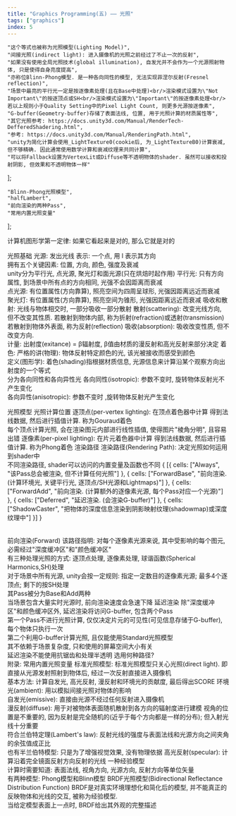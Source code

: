 ```yaml
---
title: "Graphics Programming(五) —— 光照"
tags: ["graphics"]
index: 5
---
```


    "这个等式也被称为光照模型(Lighting Model)",
    "间接光照(indirect light): 进入摄像机的光照之前经过了不止一次的反射",
    "如果没有使用全局光照技术(global illumination), 自发光并不会作为一个光源照射物体, 只是使得自身亮度提高",
    "亦称位Blinn-Phong模型. 是一种各向同性的模型, 无法实现菲涅尔反射(Fresnel reflection)",
    "场景中最亮的平行光一定是按逐像素处理(且在Base中处理)<br/>渲染模式设置为\"Not Important\"的按逐顶点或SH<br/>渲染模式设置为\"Important\"的按逐像素处理<br/>若以上规则小于Quality Setting中的Pixel Light Count, 则更多光源按逐像素",
    "G-buffer(Geometry-buffer)存储了表面法线, 位置, 用于光照计算的材质属性等",
    "其它光照参考: https://docs.unity3d.com/Manual/RenderTech-DefferedShadering.html",
    "参考: https://docs.unity3d.com/Manual/RenderingPath.html",
    "unity为简化计算会使用_LightTexture0(cookie后, 为_LightTextureB0)计算衰减, 但不够精确. 因此通常使用数学计算和衰减纹理来共同计算",
    "可以将Fallback设置为VertexLit或Diffuse等不透明物体的shader. 虽然可以接收和投射阴影, 但效果和不透明物体一样"
];

    "Blinn-Phong光照模型",
    "halfLambert",
    "前向渲染的两种Pass",
    "常用内置光照变量"
];

计算机图形学第一定律:
<Aphorism>如果它看起来是对的, 那么它就是对的</Aphorism>

光照基础
<Tab>
    <Expansion>光源</Expansion>: 发出光线
    <Tab expan>
        表示: 一个点, 用 l 表示其方向
        <br/>
        拥有五个关键因素: 位置, 方向, 颜色, 强度及<Quote id="#9">衰减</Quote>
        <br/>
        unity分为<Expansion>平行光, 点光源, 聚光灯</Expansion>和面光源(只在烘焙时起作用)
        <Tab expan>
            平行光: 只有方向属性, 到场景中所有点的方向相同, 光强不会因距离而衰减
            <br/>
            点光源: 有位置属性(方向靠算), 照亮空间为四周呈球形, 光强因距离远近而衰减
            <br/>
            聚光灯: 有位置属性(方向靠算), 照亮空间为锥形, 光强因距离远近而衰减
        </Tab>
    </Tab>
    <Expansion>吸收和散射</Expansion>: 光线与物体相交时, 一部分吸收一部分散射
    <Tab expan>
        散射(scattering): 改变光线方向, 但不改变其性质.
        <Tab>
            若散射到物体内部, 称为折射(refraction)或透射(transmission)
            <br/>
            若散射到物体外表面, 称为反射(reflection)
        </Tab>
        吸收(absorption): 吸收改变性质, 但不改变方向.
        <br/>
        计量: 出射度(exitance) = β辐射度, β值由材质的漫反射和高光反射来部分决定
    </Tab>
    <Expansion>着色</Expansion>:
    <Tab expan>
        严格的讲(物理): 物体反射特定颜色的光, 该光被接收而感受到颜色
        <br/>
        定义(图形学): 着色(shading)指根据材质信息, 光源信息来计算沿某个观察方向出射度的<Quote id="#1">一个等式</Quote>
        <br/>
        分为各向同性和各向异性光
        <Tab>
            各向同性(isotropic): 参数不变时, 旋转物体反射光不产生变化
            <br/>
            各向异性(anisotropic): 参数不变时 ,旋转物体反射光产生变化
        </Tab>
    </Tab>
</Tab><p></p>

光照模型
<Tab>
    <Expansion>光照计算位置</Expansion>
    <Tab expan>
        逐顶点(per-vertex lighting): 在顶点着色器中计算
        <Tab>
            得到法线数据, 然后进行插值计算. 称为Gouraud着色
            <br/>
            每个顶点计算光照, 会在渲染图元内部进行线性插值, 使得图片"棱角分明", 且容易出错
        </Tab>
        逐像素(per-pixel lighting): 在片元着色器中计算
        <Tab>
            得到法线数据, 然后进行插值计算. 称为Phong着色
        </Tab>
    </Tab>
    <Expansion>渲染路径</Expansion>
    <Tab expan>
        渲染路径(Rendering Path): 决定光照如何运用到shader中
        <br/>
        不同渲染路径, shader可以访问的内置变量及函数也不同
            <Table title="LightMode的渲染路径选项">{
                [{
                    cells: ["Always", "该Pass总会被渲染, 但不计算任何光照"]
                }, {
                    cells: ["ForwardBase", "前向渲染. (计算环境光, 关键平行光, 逐顶点/SH光源和Lightmaps)"]
                }, {
                    cells: ["ForwardAdd", "前向渲染. (计算额外的逐像素光源, 每个Pass对应一个光源)"]
                }, {
                    cells: ["Deferred", "延迟渲染. (会渲染G-buffer)"]
                }, {
                    cells: ["ShadowCaster", "把物体的深度信息渲染到阴影映射纹理(shadowmap)或深度纹理中"]
                }]
            }</Table>
        <Expansion>前向渲染(Forward)</Expansion>
        <Tab expan>
            该路径指明: 对每个逐像素光源来说, 其中受影响的每个图元, 必需经过"深度缓冲区"和"颜色缓冲区"
            <br/>
            有三种处理光照的方式: 逐顶点处理, 逐像素处理, 球谐函数(Spherical Harmonics,SH)处理
            <br/>
            对于场景中所有光源, unity会按<Quote id="#5">一定规则</Quote>: 指定一定数目的逐像素光源; 最多4个逐顶点; 剩下的按SH处理
            <br/>
            其Pass被分为<Model about="@3">Base和Add</Model>两种
            <br/>
            当场景包含大量实时光源时, 前向渲染速度会急速下降
        </Tab>
        <Expansion>延迟渲染</Expansion>
        <Tab expan>
            除"深度缓冲区"和颜色缓冲区外, 延迟渲染将访问<Quote id="#6">G-buffer</Quote>, 包含两个Pass
            <br/>
            第一个Pass不进行光照计算, 仅仅决定片元的可见性(可见信息存储于G-buffer), 每个物体只执行一次
            <br/>
            第二个利用G-buffer计算光照, <Quote id="#7">且仅能使用Standard光照模型</Quote>
            <br/>
            其不依赖于场景复杂度, 只和使用的屏幕空间大小有关
            <br/>
            延迟渲染不能使用抗锯齿和处理半透明
        </Tab>
        <Quote id="#8">选用何种路径?</Quote>
        <br/>
        附录: <Model about="@4">常用内置光照变量</Model>
    </Tab>
    <Quote className="Quote" id="#4">标准光照模型</Quote>:
    <Tab>
        标准光照模型只关心光照(direct light). 即直接从光源发射照射到物体后, 经过一次反射直接进入摄像机
        <br/>
        基本方法: 计算<Expansion>自发光, 高光反射, 漫反射和环境光</Expansion>的<Model about="@1">贡献度</Model>, 最后得出SCORE
        <Tab expan>
            环境光(ambient): 用以模拟<Quote id="#2">间接光照</Quote>对物体的影响
            <br/>
            <Quote id="#3">自发光(emissive)</Quote>: 直接由光源不经过任何反射进入摄像机
            <br/>
            <Expansion>漫反射(diffuse)</Expansion>: 用于对被物体表面随机散射到各方向的辐射度进行建模
            <Tab expan>
                视角的位置是不重要的, 因为反射是完全随机的(近乎于每个方向都是一样的分布); 但入射光线十分重要
                <br/>
                符合兰伯特定理(Lambert's law): 反射光线的强度与表面法线和光源方向之间夹角的余弦值成正比
                <br/>
                也有<Model about="@2">半兰伯特模型</Model>: 只是为了增强视觉效果, 没有物理依据
            </Tab>
            <Expansion>高光反射(specular)</Expansion>: 计算沿着完全镜面反射方向反射的光线
            <Tab expan>
                一种经验模型
                <br/>
                计算时需要知道: 表面法线, 视角方向, 光源方向, 反射方向等单位矢量
                <br/>
                有两种模型: Phong模型和Blinn模型
            </Tab>
        </Tab>
    </Tab>
    BRDF光照模型(Bidirectional Reflectance Distribution Function)
    <Tab>
        BRDF是对真实环境理想化和简化后的模型, 并不能真正的反映物体和光线的交互, 被称为经验模型.
        <br/>
        当给定模型表面上一点时, BRDF给出其外观的完整描述
    </Tab>
</Tab>